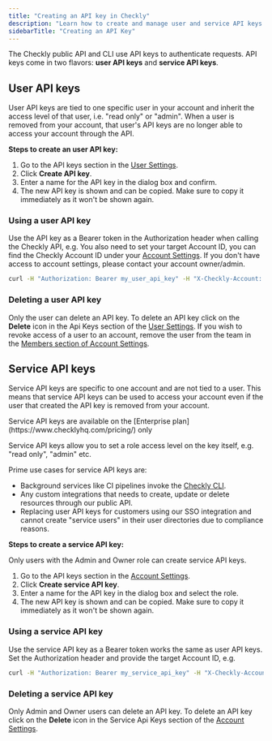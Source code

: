 ```yaml
---
title: "Creating an API key in Checkly"
description: "Learn how to create and manage user and service API keys for the Checkly API and CLI"
sidebarTitle: "Creating an API Key"
---
```


The Checkly public API and CLI use API keys to authenticate requests. API keys come in two flavors: **user API keys** and **service API keys**.

## User API keys

User API keys are tied to one specific user in your account and inherit the access level of that user, i.e. "read only" or "admin".
When a user is removed from your account, that user's API keys are no longer able to access your account through the API.

**Steps to create an user API key:** 

1. Go to the API keys section in the [User Settings](https://app.checklyhq.com/settings/user/api-keys).
2. Click **Create API key**.
3. Enter a name for the API key in the dialog box and confirm.
4. The new API key is shown and can be copied. Make sure to copy it immediately as it won't be shown again.

### Using a user API key

Use the API key as a Bearer token in the Authorization header when calling the Checkly API, e.g.
You also need to set your target Account ID, you can find the Checkly Account ID under your [Account Settings](https://app.checklyhq.com/settings/account/general). 
If you don't have access to account settings, please contact your account owner/admin.

```sh
curl -H "Authorization: Bearer my_user_api_key" -H "X-Checkly-Account: my_account_ID" https://api.checklyhq.com/v1/checks
```

### Deleting a user API key

Only the user can delete an API key. To delete an API key click on the **Delete** icon in the Api Keys section of the [User Settings](https://app.checklyhq.com/settings/user/api-keys). 
If you wish to revoke access of a user to an account, remove the user from the team in the [Members section of Account Settings](https://app.checklyhq.com/settings/account/team). 

## Service API keys

Service API keys are specific to one account and are not tied to a user. This means that service API keys can be used to access your account even if the user that created the API key is removed from your account.

<Note>
Service API keys are available on the [Enterprise plan](https://www.checklyhq.com/pricing/) only
</Note>

Service API keys allow you to set a role access level on the key itself, e.g. "read only", "admin" etc. 

Prime use cases for service API keys are:

- Background services like CI pipelines invoke the [Checkly CLI](/cli/overview).
- Any custom integrations that needs to create, update or delete resources through our public API.
- Replacing user API keys for customers using our SSO integration and cannot create "service users" in their user directories due to compliance reasons.

**Steps to create a service API key:**

Only users with the Admin and Owner role can create service API keys.

1. Go to the API keys section in the [Account Settings](https://app.checklyhq.com/settings/account/api-keys).
2. Click **Create service API key**.
3. Enter a name for the API key in the dialog box and select the role.
4. The new API key is shown and can be copied. Make sure to copy it immediately as it won't be shown again.

### Using a service API key

Use the service API key as a Bearer token works the same as user API keys. Set the Authorization header and provide the target Account ID, e.g.

```sh
curl -H "Authorization: Bearer my_service_api_key" -H "X-Checkly-Account: my_account_ID" https://api.checklyhq.com/v1/checks
```

### Deleting a service API key

Only Admin and Owner users can delete an API key. To delete an API key click on the **Delete** icon in the Service Api Keys section of the [Account Settings](https://app.checklyhq.com/settings/account/api-keys).